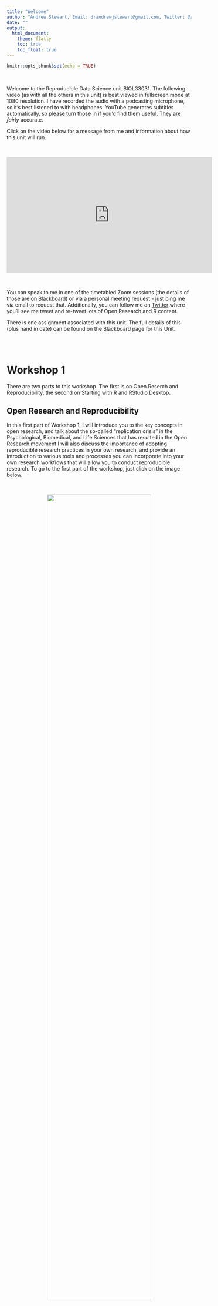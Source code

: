 ```yaml
---
title: "Welcome"
author: "Andrew Stewart, Email: drandrewjstewart@gmail.com, Twitter: @ajstewart_lang"
date: ""
output: 
  html_document:
    theme: flatly
    toc: true
    toc_float: true  
---
```


```r
knitr::opts_chunk$set(echo = TRUE)
```

&nbsp;&nbsp;

Welcome to the Reproducible Data Science unit BIOL33031. The following video (as with all the others in this unit) is best viewed in fullscreen mode at 1080 resolution. I have recorded the audio with a podcasting microphone, so it's best listened to with headphones. YouTube generates subtitles automatically, so please turn those in if you'd find them useful. They are *fairly* accurate.

Click on the video below for a message from me and information about how this unit will run. 

&nbsp;&nbsp;

<center>

<iframe width="560" height="315" src="https://youtube.com/embed/Dm9-31EcD3U" frameborder="0" allowfullscreen></iframe>

</center>

&nbsp;&nbsp;

You can speak to me in one of the timetabled Zoom sessions (the details of those are on Blackboard) or via a personal meeting request - just ping me via email to request that. Additionally, you can follow me on [Twitter](https://twitter.com/ajstewart_lang?lang=en) where you'll see me tweet and re-tweet lots of Open Research and R content.

There is one assignment associated with this unit. The full details of this (plus hand in date) can be found on the Blackboard page for this Unit.

&nbsp; &nbsp;  
&nbsp;&nbsp;

# Workshop 1

There are two parts to this workshop. The first is on Open Reserch and Reproducibility, the second on Starting with R and RStudio Desktop.

## Open Research and Reproducibility

In this first part of Workshop 1, I will introduce you to the key concepts in open research, and talk about the so-called "replication crisis" in the Psychological, Biomedical, and Life Sciences that has resulted in the Open Research movement I will also discuss the importance of adopting reproducible research practices in your own research, and provide an introduction to various tools and processes you can incorporate into your own research workflows that will allow you to conduct reproducible research. To go to the first part of the workshop, just click on the image below.

<center>

&nbsp;  

[![](images/open_research.png){width=75%}](https://ajstewartlang.github.io/01_open_research_and_reproducibility/knitted_workshop/01_open_research_and_reproducibility.html)

&nbsp; &nbsp;  

</center>

## Starting with R and RStudio Desktop

In the second part of Workshop 1, I will introduce you to R (the language) and RStudio Desktop (the environment we use to interact with the language). I've also added a link to a great talk by the founder of RStudio, J.J. Alaire. At the end of the workshop I have put together a video which will show you how to run your first R script.

<center>

&nbsp;  

[![](images/starting_with_r.png){width=75%}](https://ajstewartlang.github.io/02_starting_with_r/knitted_workshop/02_starting_with_r.html)

&nbsp; &nbsp;  

</center>

&nbsp;&nbsp;

# Workshop 2

There are three parts to this workshop. The first part is on Data Wrangling, the second on Summarising Your Data, and the third on Data Visualisation.

## Data Wrangling

In the first part of Workshop 2 I will introduce you to a number of key packages known as the `Tidyverse` These packages contain a large number of functions for working with data in tidy format. By making our data wrangling reproducible (i.e., by coding it in R), we can easily re-run this stage of our analysis pipeline as new data gets added. Reproducibility of the data wrangling stage is a key part of the analysis process and often gets overlooked in terms of needing to ensure it is reproducible. To go to this first part, just click on the image below.

<center>

&nbsp;  

[![](images/data_wrangling.png){width=75%}](https://ajstewartlang.github.io/03_data_wrangling/knitted_workshop/03_data_wrangling.html)

&nbsp;  

</center>

&nbsp;&nbsp;

## Summarising Your Data

Once you have completed this first part and have your R script up and running, click on the image below for the second part where you'll learn how to aggregate and summarise your data.  

<center>

&nbsp;  

[![](images/summarising_your_data.png){width=75%}](https://ajstewartlang.github.io/04_summarising_your_data/knitted_workshop/04_summarising_your_data.html)

&nbsp; &nbsp;  

</center>

&nbsp;&nbsp;

## Data Visualisation

In part three, we will explore the basics of Data Visualization using R. You'll have the opportunity to write an R script on your own computer that will generate some nice data visualisations. Just click on the image below to start.  

<center>

&nbsp;  

[![](images/data_vis.png){width=75%}](https://ajstewartlang.github.io/06_data_visualisation/knitted_workshop/06_data_visualisation)

&nbsp;  

</center>

&nbsp;&nbsp;

# Workshop 3

There are two parts to this workshop. In the first part we will examine Simple Linear Regression (where you build a linear model to predict an outcome variable on the basis of a predictor variable). In the second part we will move onto Multiple Linear Regression ((where you build a linear model to predict an outcome variable on the basis of a number of predictor variables).

## Regression Part 1

In part one of this workshop we will explore Simple Regression in the context of the General Linear Model (GLM). You will also have the opportunity to build some regression models where you predict an outcome variable on the basis of one predictor. You will also learn how to run model diagnostics to ensure you are not violating any key assumptions of regression.

<center>

&nbsp;  

[![](images/glm_regression_pt1.png){width=75%}](https://ajstewartlang.github.io/09_glm_regression_pt1/knitted_workshop/09_glm_regression_pt1.html)

&nbsp;  

</center>

&nbsp;&nbsp;

## Regression Part 2

In part two of this workshop we will explore Multiple Regression in the context of the General Linear Model (GLM). Multiple Regressions builds on Simple Regression, except that having one predictor (as is the case with Simple Regression) we will be dealing with multiple predictors. Again, you will have the opporunity to build some regression models and use various methods to decide which one is 'best'. You will also learn how to run model disagnostics for these models as you did in the case of Simple Regression.

<center>

&nbsp;  

[![](images/glm_regression_pt2.png){width=75%}](https://ajstewartlang.github.io/10_glm_regression_pt2/knitted_workshop/10_glm_regression_pt2.html)

&nbsp;  

</center>

&nbsp;&nbsp;

# Workshop 4

In this workshop we will cover Analysis of Variance (ANOVA), Analysis of Covariance (ANCOVA), and show how they are both special cases of the General Linear Model.

## ANOVA Part 1

In part 1 we will explore Analysis of Variance (ANOVA) in the context of model building in R for between participants designs, repeated measures designs, and factorial designs. You will learn how to use the {afex} package for building models with Type III Sums of Squares, and the {emmeans} package to conduct follow up tests to explore main effects and interactions.

<center>

&nbsp;  

[![](images/glm_anova_pt1.png){width=75%}](https://ajstewartlang.github.io/11_glm_anova_pt1/knitted_workshop/11_glm_anova_pt1.html)

&nbsp;  

</center>

&nbsp;&nbsp;

## ANOVA Part 2

In part 2 we will explore Analysis of Covariance (ANCOVA). In this workshop we will also examine ANOVA and ANCOVA as special cases of regression and see how we can build both via a linear model. By then doing this yourselves, you wil hopefully be convinced that ANOVA and regression are really the same thing.

<center>

&nbsp;  

[![](images/glm_anova_pt2.png){width=75%}](https://ajstewartlang.github.io/12_glm_anova_pt2/knitted_workshop/12_glm_anova_pt2.html)

&nbsp;  

</center>

&nbsp;&nbsp;

# Workshop 5

## Mixed Models Part 1

In thie first part of this workshop we will see how mixed models combine aspects of linear regression (for model fitting) while circumventing the need for observations to be independent of each other. We will also examine how we model the influence of random effects in our mixed models, and see how mixed models can cope with unbalanced designs and missing data.

## Mixed Models Part 2

In the second part of this workshop we will examine mixed models for factorial designs, and explore how to model non-continuous dependent variables (e.g., binary and ordinal outcome variables) using the `glmer()` family of mixed models.

## R Markdown
In the final part of this workshop I will show you how to generate a report in `.html` format using R Markdown. Reports written using R Markdown allow you to combine narrative that you've written alongside R code chunks, and the output associated with those code chunks all in one `knitted` document. The assignment for this unit need to be produced using R Markdown and you need to submit the `.html` file you generate using R Markdown via Blackboard.

<center>

&nbsp;  

[![](images/introduction_to_r_markdown.png){width=75%}](https://ajstewartlang.github.io/19_introduction_to_r_markdown/knitted_workshop/19_introduction_to_r_markdown.html)

&nbsp;  

</center>

&nbsp;&nbsp;



# Additional Workshops

The following workshops are optional and a chance simply for you to explore how to do more things in R (if you are interested). I do recommend that you go through the R Markdown Workshop as it will show you how to produce an .html file using R Markdown. You need to submit your assignment answer as an .html file.


## Experimental Power

This workshop covers experimental power (and why it is important). One of the insights revealed by the "replication crisis" is that very often research is underpowered for the effect size of interest (i.e., even if the effect is there, your experiment is unlikely to find it). Many of the issues stem from researchers not spending sufficient time considering the power aspects of their research design. In this workshop, I'll provide you with an overview of some of the issues - just click on the image below to view this:

<center>

&nbsp;  

[![](images/experimental_power.png){width=75%}](https://ajstewartlang.github.io/13_experimental_power/knitted_workshop/13_experimental_power.html)

&nbsp; &nbsp;  

</center>

## Open Source Software

This workshop provides a very brief overview of open source software, the use of which is arguably key for researchers to be able to adopt open and reproducible research workflows. To view this third part, just click on the image below.

<center>

&nbsp;  

[![](images/open_source.png){width=75%}](https://ajstewartlang.github.io/24_open_source/knitted_workshop/24_open_source.html)

&nbsp; &nbsp;  

</center>

&nbsp;&nbsp;

## Binder

This workshop will introduce you to Binder, a tool for allowing you to reproduce your computational environment, as well as your code and data, and share all of these with a collaborator via a simple web link.

<center>

&nbsp;  

[![](images/binder.png){width=75%}](https://ajstewartlang.github.io/23_introduction_to_binder/knitted_workshop/23_introduction_to_binder.html)

&nbsp;  

</center>

&nbsp;&nbsp;

## Data Simulation

## Writing Functions

## Drake for Reproducible Workflows

## Technical Details
All of the material in this workshop was created using open source where possible using an [Entroware Apollo laptop](https://www.entroware.com/store/) running [GNU/Linux distro Ubuntu 20.04 LTS (Focal Fossa)](https://releases.ubuntu.com/20.04/). The audio was captured with a [Fifine USB Podcasting microphone](https://www.amazon.co.uk/Condenser-Microphone-Recording-Interface-Power-K669/dp/B01N034RTC/ref=sr_1_1_sspa?crid=141Z8ED4VGCVD&dchild=1&keywords=fifine+usb+podcast+condenser+microphone&qid=1594989611&sprefix=fifne+usb%2Caps%2C162&sr=8-1-spons&psc=1&spLa=ZW5jcnlwdGVkUXVhbGlmaWVyPUFFMzAxOE5DUDJIREwmZW5jcnlwdGVkSWQ9QTA4MzA2NjIxVU40MlhNMFNCTDhWJmVuY3J5cHRlZEFkSWQ9QTA5NDI2OTQxOFY0R002UVJBS1AzJndpZGdldE5hbWU9c3BfYXRmJmFjdGlvbj1jbGlja1JlZGlyZWN0JmRvTm90TG9nQ2xpY2s9dHJ1ZQ==) and the video with a [Razer Kiyo webcam](https://www.amazon.co.uk/Razer-Streaming-Adjustable-Brightness-Microphone/dp/B076QK6489/ref=sr_1_3?dchild=1&keywords=razer+kiyo&qid=1594989677&sr=8-3). The audio and video were recorded using [Open Broadcast Software](https://obsproject.com/) and edited using [Shotcut](https://shotcut.org/). The R code was written using [R 3.6.3](https://www.r-project.org/), and run in the [RStudio Desktop IDE](https://rstudio.com/products/rstudio/download/) version 1.3.959. Ubuntu 20.04 LTS (Focal Fossa), OBS, Shotcut, R, and RStudio Desktop are all [open source](https://en.wikipedia.org/wiki/Open-source_software). 

The structure for this unit was very much inspired by the [Sharing At Short Notice](https://rstudio.com/resources/webinars/sharing-on-short-notice-how-to-get-your-materials-online-with-r-markdown/) webinar by Alison Hill and Desirée De Leon.

The repo for each workshop can be accessed via the 'Improve this Workshop' link at the bottom of each workshop page. The workshops and this website were all written using [R Markdown](https://rmarkdown.rstudio.com/) and the website is hosted on [Netlify](https://www.netlify.com/) via continunous deployment from [this GitHub repository](https://github.com/ajstewartlang/MRes_BIOL63101).

The source code for each of the Workshops above is licensed under the [MIT license](https://opensource.org/licenses/MIT), and the lecture content under [CC-BY](https://creativecommons.org/licenses/by/4.0/). 